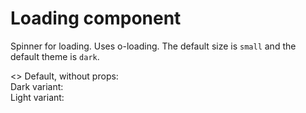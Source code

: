 
<Meta title="Core/Loading" component={Loading} />

# Loading component

Spinner for loading. Uses o-loading. The default size is `small`
and the default theme is `dark`.

<Preview>
  <Story name="Examples">
    <>
      Default, without props:
      <div>
        <Loading />
      </div>
      Dark variant:
      <div>
        <Loading size="small" />
        <Loading size="medium" />
        <Loading size="large" />
      </div>
      Light variant:
      <div style={{ background: '#262a33' }}>
        <Loading theme="light" size="small" />
        <Loading theme="light" size="medium" />
        <Loading theme="light" size="large" />
      </div>
    </>
  </Story>
</Preview>
